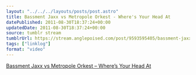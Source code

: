 ```yaml
---
layout: "../../../layouts/posts/post.astro"
title: Bassment Jaxx vs Metropole Orkest - Where's Your Head At
datePublished: 2011-08-30T18:37:24+00:00
updatedDate: 2011-08-30T18:37:24+00:00
source: tumblr stream
tumblrUrl: https://stream.anglepoised.com/post/9593595405/bassment-jaxx-vs-metropole-orkest-wheres-your
tags: ["linklog"]
format: "video"
---
```



<YouTube id="https://www.youtube.com/watch?v=QyV0j9CCUno" />

[Bassment Jaxx vs Metropole Orkest &#8211; Where&rsquo;s Your Head At][1]

[1]: https://www.youtube.com/watch?v=QyV0j9CCUno
